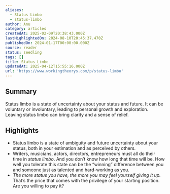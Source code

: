 ```yaml
---
aliases:
  - Status Limbo
  - status-limbo
author: Anu
category: articles
createdAt: 2025-02-09T20:38:43.000Z
lastHighlightedOn: 2024-08-10T20:45:37.470Z
publishedOn: 2024-01-17T00:00:00.000Z
source: reader
status: seedling
tags: []
title: Status Limbo
updatedAt: 2025-04-12T15:55:16.000Z
url: 'https://www.workingtheorys.com/p/status-limbo'
---
```

## Summary

Status limbo is a state of uncertainty about your status and future. It can be voluntary or involuntary, leading to personal growth and exploration. Leaving status limbo can bring clarity and a sense of relief.

## Highlights

- Status limbo is a state of ambiguity and future uncertainty about your status, both in your estimation and as perceived by others.
- Writers, musicians, actors, directors, entrepreneurs must all do their time in _status limbo_. And you don’t know how long that time will be. How well you tolerate this state can be the “winning” difference between you and someone just as talented and hard-working as you.
- _The more status you have, the more you may feel yourself giving it up._ That’s the price that comes with the privilege of your starting position. Are you willing to pay it?
